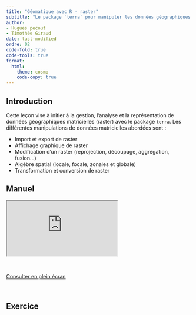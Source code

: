 ```yaml
---
title: "Géomatique avec R - raster"
subtitle: "Le package `terra` pour manipuler les données géographiques RASTER"
author: 
- Hugues pecout
- Timothée Giraud
date: last-modified
ordre: 02
code-fold: true
code-tools: true
format:
  html:
    theme: cosmo
    code-copy: true
---
```


## Introduction

Cette leçon vise à initier à la gestion, l'analyse et la représentation de données géographiques matricielles (raster) avec le package `terra`. Les différentes manipulations de données matricielles abordées sont :

-   Import et export de raster
-   Affichage graphique de raster
-   Modification d'un raster (reprojection, découpage, aggrégation, fusion...)
-   Algèbre spatial (locale, focale, zonales et globale)
-   Transformation et conversion de raster

## <i class="bi bi-book"></i> Manuel {.title}

<iframe class="slide" src="https://rcarto.github.io/geomatique_avec_r/09_package_terra.html">

</iframe>

\

::: center
<a href="https://rcarto.github.io/geomatique_avec_r/09_package_terra.html" class="btn btn-info" role="button" aria-disabled="true"><i class="bi bi-eye"></i> Consulter en plein écran</a>
:::

\

## <i class="bi bi-person-workspace"></i> Exercice {.title .exo-title}

::: {#exo}
:::

\
